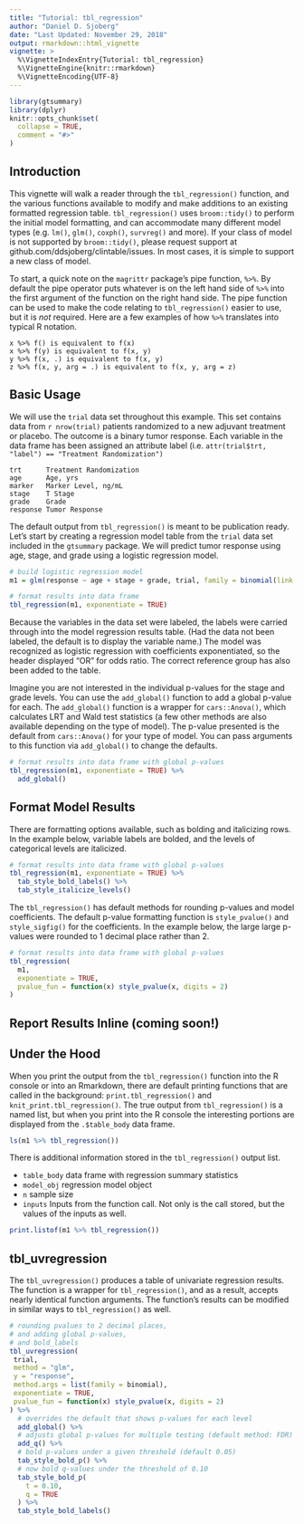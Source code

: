 ```yaml
---
title: "Tutorial: tbl_regression"
author: "Daniel D. Sjoberg"
date: "Last Updated: November 29, 2018"
output: rmarkdown::html_vignette
vignette: >
  %\VignetteIndexEntry{Tutorial: tbl_regression}
  %\VignetteEngine{knitr::rmarkdown}
  %\VignetteEncoding{UTF-8}
---
```



```r
library(gtsummary)
library(dplyr)
knitr::opts_chunk$set(
  collapse = TRUE,
  comment = "#>"
)
```

## Introduction

This vignette will walk a reader through the `tbl_regression()` function, and the various functions available to modify and make additions to an existing formatted regression table. `tbl_regression()` uses `broom::tidy()` to perform the initial model formatting, and can accommodate many different model types (e.g. `lm()`, `glm()`, `coxph()`, `survreg()` and more). If your class of model is not supported by `broom::tidy()`, please request support at github.com/ddsjoberg/clintable/issues.  In most cases, it is simple to support a new class of model.

To start, a quick note on the `magrittr` package's pipe function, `%>%`.  By default the pipe operator puts whatever is on the left hand side of `%>%` into the first argument of the function on the right hand side.  The pipe function can be used to make the code relating to `tbl_regression()` easier to use, but it is *not* required.  Here are a few examples of how `%>%` translates into typical R notation.

    x %>% f() is equivalent to f(x)
    x %>% f(y) is equivalent to f(x, y)
    y %>% f(x, .) is equivalent to f(x, y)
    z %>% f(x, y, arg = .) is equivalent to f(x, y, arg = z)

## Basic Usage

We will use the `trial` data set throughout this example.  This set contains data from `r nrow(trial)` patients randomized to a new adjuvant treatment or placebo.  The outcome is a binary tumor response.  Each variable in the data frame has been assigned an attribute label (i.e. `attr(trial$trt, "label") == "Treatment Randomization")`

    trt      Treatment Randomization
    age      Age, yrs
    marker   Marker Level, ng/mL
    stage    T Stage
    grade    Grade
    response Tumor Response

The default output from `tbl_regression()` is meant to be publication ready.  Let's start by creating a regression model table from the `trial` data set included in the `gtsummary` package.  We will predict tumor response using age, stage, and grade using a logistic regression model.  

```r
# build logistic regression model
m1 = glm(response ~ age + stage + grade, trial, family = binomial(link = "logit"))

# format results into data frame
tbl_regression(m1, exponentiate = TRUE)
```

Because the variables in the data set were labeled, the labels were carried through into the model regression results table.  (Had the data not been labeled, the default is to display the variable name.)  The model was recognized as logistic regression with coefficients exponentiated, so the header displayed "OR" for odds ratio. The correct reference group has also been added to the table.

Imagine you are not interested in the individual p-values for the stage and grade levels.  You can use the `add_global()` function to add a global p-value for each.  The `add_global()` function is a wrapper for `cars::Anova()`, which calculates LRT and Wald test statistics (a few other methods are also available depending on the type of model). The p-value presented is the default from `cars::Anova()` for your type of model.  You can pass arguments to this function via `add_global()` to change the defaults.

```r
# format results into data frame with global p-values
tbl_regression(m1, exponentiate = TRUE) %>% 
  add_global()
```

## Format Model Results

There are formatting options available, such as bolding and italicizing rows.  In the example below, variable labels are bolded, and the levels of categorical levels are italicized.

```r
# format results into data frame with global p-values
tbl_regression(m1, exponentiate = TRUE) %>% 
  tab_style_bold_labels() %>% 
  tab_style_italicize_levels()
```

The `tbl_regression()` has default methods for rounding p-values and model coefficients.  The default p-value formatting function is `style_pvalue()` and `style_sigfig()` for the coefficients.  In the example below, the large large p-values were rounded to 1 decimal place rather than 2.

```r
# format results into data frame with global p-values
tbl_regression(
  m1, 
  exponentiate = TRUE, 
  pvalue_fun = function(x) style_pvalue(x, digits = 2)
) 
```

##  Report Results Inline (coming soon!)

## Under the Hood

When you print the output from the `tbl_regression()` function into the R console or into an Rmarkdown, there are default printing functions that are called in the background: `print.tbl_regression()` and `knit_print.tbl_regression()`.  The true output from `tbl_regression()` is a named list, but when you print into the R console the interesting portions are displayed from the `.$table_body` data frame.

```r
ls(m1 %>% tbl_regression())
```

There is additional information stored in the `tbl_regression()` output list. 

- `table_body` data frame with regression summary statistics
- `model_obj` regression model object
- `n` sample size
- `inputs` Inputs from the function call. Not only is the call stored, but the values of the inputs as well.  

```r
print.listof(m1 %>% tbl_regression())
```

## tbl_uvregression

The `tbl_uvregression()` produces a table of univariate regression results.  The function is a wrapper for `tbl_regression()`, and as a result, accepts nearly identical function arguments.  The function's results can be modified in similar ways to `tbl_regression()` as well.

```r
# rounding pvalues to 2 decimal places, 
# and adding global p-values,
# and bold_labels
tbl_uvregression(
 trial,
 method = "glm",
 y = "response",
 method.args = list(family = binomial),
 exponentiate = TRUE,
 pvalue_fun = function(x) style_pvalue(x, digits = 2)
) %>%
  # overrides the default that shows p-values for each level
  add_global() %>%
  # adjusts global p-values for multiple testing (default method: FDR)
  add_q() %>%
  # bold p-values under a given threshold (default 0.05)
  tab_style_bold_p() %>% 
  # now bold q-values under the threshold of 0.10
  tab_style_bold_p(
    t = 0.10,
    q = TRUE
  ) %>%
  tab_style_bold_labels()
```

